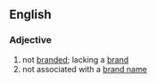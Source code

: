 ==English==

===Adjective===
{{en-adj|-}}

# not [[branded]]; lacking a [[brand]]
# not associated with a [[brand name]]